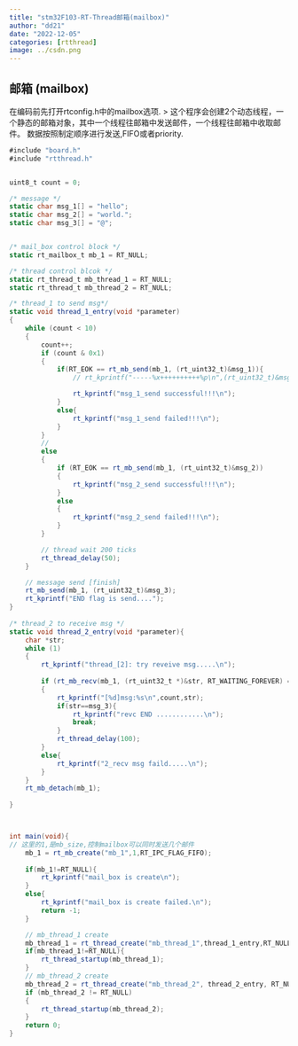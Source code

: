 ```yaml
---
title: "stm32F103-RT-Thread邮箱(mailbox)"
author: "dd21"
date: "2022-12-05" 
categories: [rtthread]
image: ../csdn.png
---
```



## 邮箱 (mailbox)
在编码前先打开rtconfig.h中的mailbox选项.
 > 这个程序会创建2个动态线程，一个静态的邮箱对象，其中一个线程往邮箱中发送邮件，一个线程往邮箱中收取邮件。
数据按照制定顺序进行发送,FIFO或者priority.

```csharp
#include "board.h"
#include "rtthread.h"


uint8_t count = 0;

/* message */
static char msg_1[] = "hello";
static char msg_2[] = "world.";
static char msg_3[] = "@";


/* mail_box control block */
static rt_mailbox_t mb_1 = RT_NULL;

/* thread control blcok */
static rt_thread_t mb_thread_1 = RT_NULL;
static rt_thread_t mb_thread_2 = RT_NULL;

/* thread_1 to send msg*/
static void thread_1_entry(void *parameter)
{
	while (count < 10)
	{
		count++;
		if (count & 0x1)
		{
			if(RT_EOK == rt_mb_send(mb_1, (rt_uint32_t)&msg_1)){
				// rt_kprintf("-----%x++++++++++%p\n",(rt_uint32_t)&msg_1,&msg_1); // -----20000029++++++++++20000029

				rt_kprintf("msg_1_send successful!!!\n");
			}
			else{
				rt_kprintf("msg_1_send failed!!!\n");
			}
		}
		//
		else
		{
			if (RT_EOK == rt_mb_send(mb_1, (rt_uint32_t)&msg_2))
			{
				rt_kprintf("msg_2_send successful!!!\n");
			}
			else
			{
				rt_kprintf("msg_2_send failed!!!\n");
			}
		}

		// thread wait 200 ticks
		rt_thread_delay(50);
	}

	// message send [finish]
	rt_mb_send(mb_1, (rt_uint32_t)&msg_3);
	rt_kprintf("END flag is send....");
}
 
/* thread_2 to receive msg */
static void thread_2_entry(void *parameter){
	char *str;
	while (1)
	{
		rt_kprintf("thread_[2]: try reveive msg.....\n");
		
		if (rt_mb_recv(mb_1, (rt_uint32_t *)&str, RT_WAITING_FOREVER) == RT_EOK)
		{
			rt_kprintf("[%d]msg:%s\n",count,str);
			if(str==msg_3){
				rt_kprintf("revc END ............\n");
				break;
			}
			rt_thread_delay(100);
		}
		else{
			rt_kprintf("2_recv msg faild.....\n");
		}
	}
	rt_mb_detach(mb_1);
	
}



int main(void){
// 这里的1,是mb_size,控制mailbox可以同时发送几个邮件
	mb_1 = rt_mb_create("mb_1",1,RT_IPC_FLAG_FIFO);
	
	if(mb_1!=RT_NULL){
		rt_kprintf("mail_box is create\n");
	}
	else{
		rt_kprintf("mail_box is create failed.\n");
		return -1;
	}

	// mb_thread_1 create
	mb_thread_1 = rt_thread_create("mb_thread_1",thread_1_entry,RT_NULL,512,3,20);
	if(mb_thread_1!=RT_NULL){
		rt_thread_startup(mb_thread_1);
	}	
	// mb_thread_2 create
	mb_thread_2 = rt_thread_create("mb_thread_2", thread_2_entry, RT_NULL, 512, 3, 20);
	if (mb_thread_2 != RT_NULL)
	{
		rt_thread_startup(mb_thread_2);
	}
	return 0;
}
```

